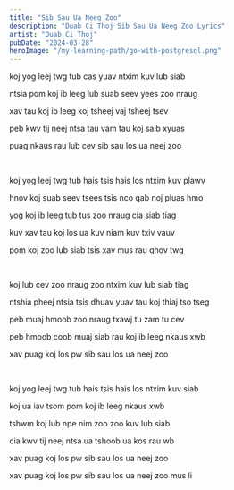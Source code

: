 ```yaml
---
title: "Sib Sau Ua Neeg Zoo"
description: "Duab Ci Thoj Sib Sau Ua Neeg Zoo Lyrics"
artist: "Duab Ci Thoj"
pubDate: "2024-03-28"
heroImage: "/my-learning-path/go-with-postgresql.png"
---
```



koj yog leej twg tub cas yuav ntxim kuv lub siab

ntsia pom koj ib leeg lub suab seev yees zoo nraug

xav tau koj ib leeg koj tsheej vaj tsheej tsev

peb kwv tij neej ntsa tau vam tau koj saib xyuas

puag nkaus rau lub cev sib sau los ua neej zoo

<br />

koj yog leej twg tub hais tsis hais los ntxim kuv plawv

hnov koj suab seev tsees tsis nco qab noj pluas hmo

yog koj ib leeg tub tus zoo nraug cia siab tiag

kuv xav tau koj los ua kuv niam kuv txiv vauv

pom koj zoo lub siab tsis xav mus rau qhov twg

<br />

koj lub cev zoo nraug zoo ntxim kuv lub siab tiag

ntshia pheej ntsia tsis dhuav yuav tau koj thiaj tso tseg

peb muaj hmoob zoo nraug txawj tu zam tu cev

peb hmoob coob muaj siab rau koj ib leeg nkaus xwb

xav puag koj los pw sib sau los ua neej zoo

<br />

koj yog leej twg tub hais tsis hais los ntxim kuv siab

koj ua iav tsom pom koj ib leeg nkaus xwb

tshwm koj lub npe nim zoo zoo kuv lub siab

cia kwv tij neej ntsa ua tshoob ua kos rau wb

xav puag koj los pw sib sau los ua neej zoo

xav puag koj los pw sib sau los ua neej zoo mus li

